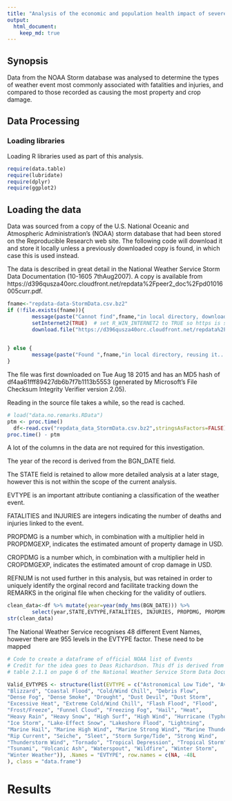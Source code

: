 ```yaml
---
title: "Analysis of the economic and population health impact of severe weather events in the USA" 
output: 
  html_document:
    keep_md: true
---
```

## Synopsis
Data from the NOAA Storm database was analysed to determine the types of weather event most commonly associated with fatalities and injuries, and compared to those recorded as causing the most property and crop damage.

## Data Processing


### Loading libraries
Loading R libraries used as part of this analysis. 
```r
require(data.table)
require(lubridate)
require(dplyr)
require(ggplot2)
```

## Loading the data
Data was sourced from a copy of the U.S. National Oceanic and Atmospheric Administration's (NOAA) storm database that had been stored on the Reproducible Research web site. The following code will download it and store it locally unless a previously downloaded copy is found, in which case this is used instead.

The data is described in great detail in the National Weather Service Storm Data Documentation (10-1605 7thAug2007). A copy is available from https://d396qusza40orc.cloudfront.net/repdata%2Fpeer2_doc%2Fpd01016005curr.pdf.
```r

fname<-"repdata-data-StormData.csv.bz2"
if (!file.exists(fname)){
        message(paste("Cannot find",fname,"in local directory, downloading it..."))
        setInternet2(TRUE)  # set R_WIN_INTERNET2 to TRUE so https is supported in knitr (see http://stackoverflow.com/questions/19890633/r-produces-unsupported-url-scheme-error-when-getting-data-from-https-sites)
        download.file("https://d396qusza40orc.cloudfront.net/repdata%2Fdata%2FStormData.csv.bz2",fname)

  
} else {
        message(paste("Found ",fname,"in local directory, reusing it..."))
}
```

The file was first downloaded on Tue Aug 18 2015 and has an MD5 hash of df4aa61fff89427db6b7f7b1113b5553 (generated by Microsoft's File Checksum Integrity Verifier version 2.05).

Reading in the source file takes a while, so the read is cached.
```r

# load("data.no.remarks.RData")
ptm <- proc.time()
  df<-read.csv("repdata_data_StormData.csv.bz2",stringsAsFactors=FALSE)
proc.time() - ptm

```
A lot of the columns in the data are not required for this investigation. 

The year of the record is derived from the BGN_DATE field. 

The STATE field is retained to allow more detailed analysis at a later stage, however this is not within the scope of the current analysis.

EVTYPE is an important attribute contianing a classification of the weather event.

FATALITIES and INJURIES are integers indicating the number of deaths and injuries linked to the event.

PROPDMG is a number which, in combination with a multiplier held in PROPDMGEXP, indicates the estimated amount of property damage in USD.

CROPDMG is a number which, in combination with a multiplier held in CROPDMGEXP, indicates the estimated amount of crop damage in USD.

REFNUM is not used further in this analysis, but was retained in order to uniquely identify the orginal record and facilitate tracking down the REMARKS in the original file when checking for the validity of outliers.
```r
clean_data<-df %>% mutate(year=year(mdy_hms(BGN_DATE))) %>%
        select(year,STATE,EVTYPE,FATALITIES, INJURIES, PROPDMG, PROPDMGEXP, CROPDMG, CROPDMGEXP, CROPDMGEXP, REFNUM)
str(clean_data)
```
The National Weather Service recognises 48 different Event Names, however there are 955 levels in the EVTYPE factor. These need to be mapped 

```r
# Code to create a dataframe of official NOAA list of Events
# Credit for the idea goes to Deas Richardson. This df is derived from cutting and pasting 
# table 2.1.1 on page 6 of the National Weather Service Storm Data Documentation 10-1605 7 Aug2007

Valid_EVTYPES <- structure(list(EVTYPE = c("Astronomical Low Tide", "Avalanche", 
"Blizzard", "Coastal Flood", "Cold/Wind Chill", "Debris Flow", 
"Dense Fog", "Dense Smoke", "Drought", "Dust Devil", "Dust Storm", 
"Excessive Heat", "Extreme Cold/Wind Chill", "Flash Flood", "Flood", 
"Frost/Freeze", "Funnel Cloud", "Freezing Fog", "Hail", "Heat", 
"Heavy Rain", "Heavy Snow", "High Surf", "High Wind", "Hurricane (Typhoon)", 
"Ice Storm", "Lake-Effect Snow", "Lakeshore Flood", "Lightning", 
"Marine Hail", "Marine High Wind", "Marine Strong Wind", "Marine Thunderstorm Wind", 
"Rip Current", "Seiche", "Sleet", "Storm Surge/Tide", "Strong Wind", 
"Thunderstorm Wind", "Tornado", "Tropical Depression", "Tropical Storm", 
"Tsunami", "Volcanic Ash", "Waterspout", "Wildfire", "Winter Storm", 
"Winter Weather")), .Names = "EVTYPE", row.names = c(NA, -48L
), class = "data.frame")
```
# Results

